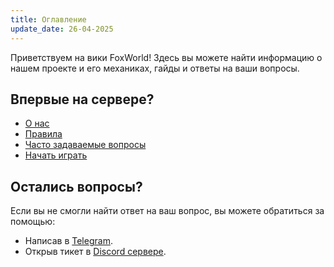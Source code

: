 ```yaml
---
title: Оглавление
update_date: 26-04-2025
---
```

Приветствуем на вики FoxWorld! Здесь вы можете найти информацию о нашем проекте и его механиках, гайды и ответы на ваши вопросы.
## Впервые на сервере?
* [О нас](wiki/introduction/about)
* [Правила](/rules)
* [Часто задаваемые вопросы](wiki/introduction/faq)
* [Начать играть](wiki/introduction/start-game)
## Остались вопросы?
Если вы не смогли найти ответ на ваш вопрос, вы можете обратиться за помощью:
* Написав в [Telegram](https://t.me/foxworld_support).
* Открыв тикет в [Discord сервере](https://discord.gg/2yyeWQ5unZ).